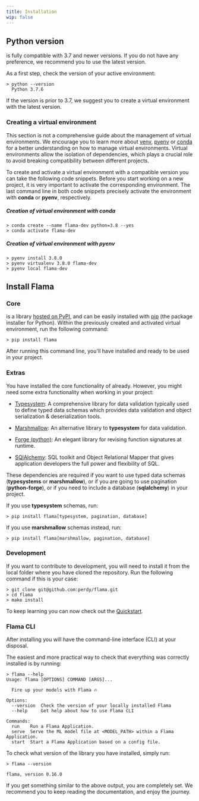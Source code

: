 ```yaml
---
title: Installation
wip: false
---
```


## Python version

<FlamaName /> is fully compatible with <PythonName /> 3.7 and newer versions. If you do not have any preference, we
recommend you to use the latest version.

As a first step, check the version of your active <PythonName /> environment:

```commandline
> python --version
  Python 3.7.6
```

If the version is prior to 3.7, we suggest you to create a virtual environment with the latest version.

### Creating a virtual environment

This section is not a comprehensive guide about the management of <PythonName /> virtual environments. We encourage you
to learn more about [venv](https://docs.python.org/3/library/venv.html#module-venv),
[pyenv](https://github.com/pyenv/pyenv) or [conda](https://docs.conda.io/en/latest/) for a better understanding on how
to manage virtual environments. Virtual environments allow the isolation of dependencies, which plays a crucial role to
avoid breaking compatibility between different projects.

To create and activate a virtual environment with a compatible <PythonName /> version you can take the following code
snippets. Before you start working on a new project, it is very important to activate the corresponding environment. The
last command line in both code snippets precisely activate the environment with **conda** or **pyenv**, respectively.

##### Creation of virtual environment with conda

```commandline
> conda create --name flama-dev python=3.8 --yes
> conda activate flama-dev
```

##### Creation of virtual environment with pyenv

```commandline
> pyenv install 3.8.0
> pyenv virtualenv 3.8.0 flama-dev
> pyenv local flama-dev
```

## Install Flama

### Core

<FlamaName /> is a <PythonName /> library [hosted on PyPI](https://pypi.org/project/flama/), and can be easily installed
with [pip](https://pip.pypa.io/en/stable/) (the package installer for Python). Within the previously created and
activated virtual environment, run the following command:

```commandline
> pip install flama
```

After running this command line, you'll have <FlamaName /> installed and ready to be used in your project.

### Extras

You have installed the core functionality of <FlamaName /> already. However, you might need some extra functionality
when working in your project:

- [Typesystem](https://www.encode.io/typesystem/): A comprehensive library for data validation typically used to define
  typed data schemas which provides data validation and object serialization & deserialization tools.

- [Marshmallow](https://marshmallow.readthedocs.io/en/stable/quickstart.html#): An alternative library to **typesystem**
  for data validation.

- [Forge (python)](https://python-forge.readthedocs.io/en/latest/): An elegant library for revising function signatures
  at runtime.

- [SQlAlchemy](https://www.sqlalchemy.org/): SQL toolkit and Object Relational Mapper that gives application developers
  the full power and flexibility of SQL.

These dependencies are required if you want to use typed data schemas (**typesystems** or **marshmallow**), or if you
are going to use pagination (**python-forge**), or if you need to include a database (**sqlalchemy**) in your project.

If you use **typesystem** schemas, run:

```commandline
> pip install flama[typesystem, pagination, database]
```

If you use **marshmallow** schemas instead, run:

```commandline
> pip install flama[marshmallow, pagination, database]
```

### Development

If you want to contribute to <FlamaName /> development, you will need to install it from the local folder where you have
cloned the repository. Run the following command if this is your case:

```commandline
> git clone git@github.com:perdy/flama.git
> cd flama
> make install
```

To keep learning you can now check out the [Quickstart](/docs/getting-started/quickstart).

### Flama CLI

After installing <FlamaName /> you will have the <FlamaName /> command-line interface (CLI) at your disposal.

The easiest and more practical way to check that everything was correctly installed is by running:

```commandline
> flama --help
Usage: flama [OPTIONS] COMMAND [ARGS]...

  Fire up your models with Flama 🔥

Options:
  --version  Check the version of your locally installed Flama
  --help     Get help about how to use Flama CLI

Commands:
  run    Run a Flama Application.
  serve  Serve the ML model file at <MODEL_PATH> within a Flama Application.
  start  Start a Flama Application based on a config file.
```

To check what version of the library you have installed, simply run:

```commandline
> flama --version

flama, version 0.16.0
```

If you get something similar to the above output, you are completely set. We recommend you to keep reading the
documentation, and enjoy the journey.
